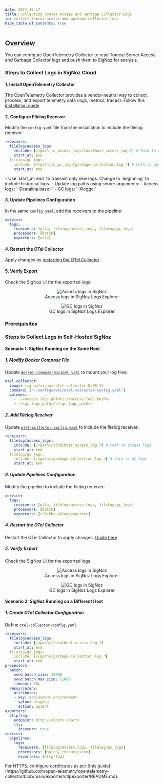 ```yaml
---
date: 2024-12-17
title: Collecting Tomcat Access and Garbage Collector Logs
id: collect-tomcat-access-and-garbage-collector-logs
hide_table_of_contents: true
---
```


## Overview
You can configure OpenTelemetry Collector to read Tomcat Server Access and Garbage Collector logs and push them to SigNoz for analysis.

<Tabs entityName="plans">
<TabItem value="signoz-cloud" label="SigNoz Cloud" default>

### Steps to Collect Logs in SigNoz Cloud

#### 1. Install OpenTelemetry Collector

The OpenTelemetry Collector provides a vendor-neutral way to collect, process, and export telemetry data (logs, metrics, traces). 
Follow this [installation guide](https://signoz.io/docs/tutorial/opentelemetry-binary-usage-in-virtual-machine/).

#### 2. Configure Filelog Receiver

Modify the `config.yaml` file from the installation to include the filelog receiver:

```yaml:config.yaml
receivers:
  filelog/access_logs:
    include: [/<path_to_access_log>/localhost_access_log.*] # Path to access logs
    start_at: end
  filelog/gc_logs:
    include: [/<path_to_gc_log>/garbage-collection.log.*] # Path to garbage collector logs
    start_at: end
```

<Admonition type="info">
- Use `start_at: end` to transmit only new logs. Change to `beginning` to include historical logs.
- Update log paths using server arguments:
  - Access logs: `-Dcatalina.base=<new_access_logs_path>`
  - GC logs: `-Xloggc:<new_gc_logs_path>`
</Admonition>

#### 3. Update Pipelines Configuration

In the same `config.yaml`, add the receivers to the pipeline:

```yaml:config.yaml
service:
  logs:
    receivers: [otlp, filelog/access_logs, filelog/gc_logs]
    processors: [batch]
    exporters: [otlp]
```

#### 4. Restart the OTel Collector

Apply changes by [restarting the OTel Collector](https://signoz.io/docs/tutorial/opentelemetry-binary-usage-in-virtual-machine/). 

#### 5. Verify Export

Check the SigNoz UI for the exported logs.

<figure align="center">
  <img src="/img/docs/logs-management/send-logs/tomcat_access_logs.webp" alt="Access logs in SigNoz"/>
  <figcaption>Access logs in SigNoz Logs Explorer</figcaption>
</figure>

<figure align="center">
  <img src="/img/docs/logs-management/send-logs/tomcat_gc_logs.webp" alt="GC logs in SigNoz"/>
  <figcaption>GC logs in SigNoz Logs Explorer</figcaption>
</figure>

</TabItem>

<TabItem value='self-host' label="Self-Hosted">

### Prerequisites

### Steps to Collect Logs in Self-Hosted SigNoz

#### Scenario 1: SigNoz Running on the Same Host

##### 1. Modify Docker Compose File
Update [`docker-compose-minimal.yaml`](https://github.com/SigNoz/signoz/blob/main/deploy/docker/docker-compose-minimal.yaml) to mount your log files:

```yaml:/deploy/docker/docker-compose-minimal.yaml 
otel-collector:
  image: signoz/signoz-otel-collector:0.88.11
  command: ["--config=/etc/otel-collector-config.yaml"]
  volumes:
    - ~/<access_logs_path>/:/<access_logs_path>/
    - ~/<gc_logs_path>/:/<gc_logs_path>/
```

##### 2. Add Filelog Receiver
Update [`otel-collector-config.yaml`](https://github.com/SigNoz/signoz/blob/main/deploy/docker/otel-collector-config.yaml) to include the filelog receiver:

```yaml:/deploy/docker/otel-collector-config.yaml
receivers:
  filelog/access_logs:
    include: [/<path>/localhost_access_log.*] # Path to access logs
    start_at: end
  filelog/gc_logs:
    include: [/<path>/garbage-collection.log.*] # Path to GC logs
    start_at: end
```

##### 3. Update Pipelines Configuration
Modify the pipeline to include the filelog receiver:

```yaml::/deploy/docker/otel-collector-config.yaml
service:
  logs:
    receivers: [otlp, filelog/access_logs, filelog/gc_logs]
    processors: [batch]
    exporters: [clickhouselogsexporter]
```

##### 4. Restart the OTel Collector
Restart the OTel Collector to apply changes. [Guide here](https://signoz.io/docs/install/docker/).

##### 5. Verify Export
Check the SigNoz UI for the exported logs.

<figure align="center">
  <img src="/img/docs/logs-management/send-logs/tomcat_access_logs.webp" alt="Access logs in SigNoz"/>
  <figcaption>Access logs in SigNoz Logs Explorer</figcaption>
</figure>

<figure align="center">
  <img src="/img/docs/logs-management/send-logs/tomcat_gc_logs.webp" alt="GC logs in SigNoz"/>
  <figcaption>GC logs in SigNoz Logs Explorer</figcaption>
</figure>

#### Scenario 2: SigNoz Running on a Different Host

##### 1. Create OTel Collector Configuration
Define `otel-collector-config.yaml`:

```yaml
receivers:
  filelog/access_logs:
    include: [/<path>/localhost_access_log.*]
    start_at: end
  filelog/gc_logs:
    include: [/<path>/garbage-collection.log.*]
    start_at: end
processors:
  batch:
    send_batch_size: 10000
    send_batch_max_size: 11000
    timeout: 10s
  resource/env:
    attributes:
    - key: deployment.environment
      value: staging
      action: upsert
exporters:
  otlp/log:
    endpoint: http://<host>:<port>
    tls:
      insecure: true
service:
  pipelines:
    logs:
      receivers: [filelog/access_logs, filelog/gc_logs]
      processors: [batch, resource/env]
      exporters: [otlp/log]
```

<Admonition>
For HTTPS, configure certificates as per [this guide](https://github.com/open-telemetry/opentelemetry-collector/blob/main/exporter/otlpexporter/README.md).
</Admonition>

</TabItem>
</Tabs>
